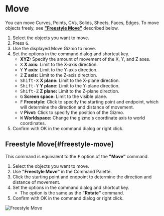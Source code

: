 
# Move

<Reference shortcut="G" command="Move" button="Left of Command Bar" />

You can move Curves, Points, CVs, Solids, Sheets, Faces, Edges.
To move objects freely, see [**"Freestyle Move"**](#freestyle-move) described below.

1. Select the objects you want to move.
2. Press <kbd>G</kbd>.
3. Use the displayed Move Gizmo to move.
4. Set the options in the command dialog and shortcut key.
   - **XYZ:** Specify the amount of movement of the X, Y, and Z axes.
   - <kbd>X</kbd> **X axis:** Limit to the X-axis direction.
   - <kbd>Y</kbd> **Y axis:** Limit to the Y-axis direction.
   - <kbd>Z</kbd> **Z axis:** Limit to the Z-axis direction.
   - <kbd>Shift-X</kbd> **X plane:** Limit to the X-plane direction.
   - <kbd>Shift-Y</kbd> **Y plane:** Limit to the Y-plane direction.
   - <kbd>Shift-Z</kbd> **Z plane:** Limit to the Z-plane direction.
   - <kbd>G</kbd> **Screen space:** Limit to the visible plane.
   - <kbd>F</kbd> **Freestyle:** Click to specify the starting point and endpoint, which will determine the direction and distance of movement.
   - <kbd>V</kbd> **Pivot:** Click to specify the position of the Gizmo.
   - <kbd>W</kbd> **Worldspace:** Change the gizmo's coordinate axis to world coordinates.
4. Confirm with OK in the command dialog or right click.

## Freestyle Move[#freestyle-move]

This command is equivalent to the <kbd>F</kbd> option of the **"Move"** command.

1. Select the objects you want to move.
2. Use **"Freestyle Move"** in the Command Palette.
3. Click the starting point and endpoint to determine the direction and distance of movement.
4. Set the options in the command dialog and shortcut key.
   - The option is the same as the **"Rotate"** command.
4. Confirm with OK in the command dialog or right click.

![Freestyle Move](/img/freestyle-move.gif)


